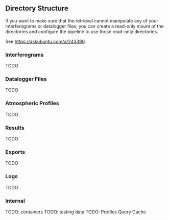 
## Directory Structure

<Callout type="info" emoji="💡">

If you want to make sure that the retrieval cannot manipulate any of your interferograms or datalogger files, you can create a read-only mount of the directories and configure the pipeline to use those read-only directories.

See https://askubuntu.com/a/243390.

</Callout>

### Interferograms

TODO

### Datalogger Files

TODO

### Atmospheric Profiles

TODO

### Results

TODO

### Exports

TODO

### Logs

TODO

### Internal

TODO: containers
TODO: testing data
TODO: Profiles Query Cache
